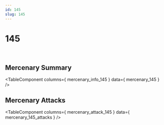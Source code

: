 ```yaml
---
id: 145
slug: 145
---
```



# 145

<div style = {{ display: "flex" }}>
    <Image img={require('@site/static/img/mercenaries/illust/thum_char_view_n_145.jpg')}/>
    <Image img={require('@site/static/img/mercenaries/illust/thum_char_view_o_145.jpg')}/>
</div>

## Mercenary Summary

<TableComponent
  columns={ mercenary_info_145 }
  data={ mercenary_145 }
/>

## Mercenary Attacks

<TableComponent
  columns={ mercenary_attack_145 }
  data={ mercenary_145_attacks }
/>